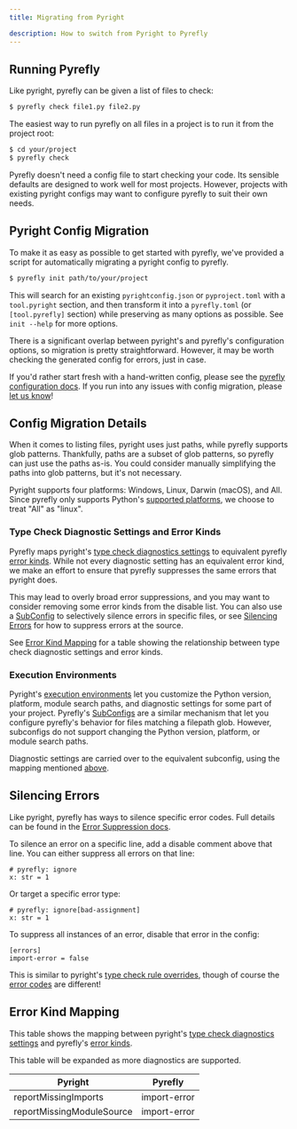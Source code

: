 ```yaml
---
title: Migrating from Pyright

description: How to switch from Pyright to Pyrefly
---
```


## Running Pyrefly

Like pyright, pyrefly can be given a list of files to check:

```sh
$ pyrefly check file1.py file2.py
```

The easiest way to run pyrefly on all files in a project is to run it from the project root:

```sh
$ cd your/project
$ pyrefly check
```

Pyrefly doesn't need a config file to start checking your code. Its sensible defaults are designed to work well for most projects.
However, projects with existing pyright configs may want to configure pyrefly to suit their own needs.

## Pyright Config Migration

To make it as easy as possible to get started with pyrefly, we've provided a script for automatically migrating a pyright config to pyrefly.

```sh
$ pyrefly init path/to/your/project
```

This will search for an existing `pyrightconfig.json` or `pyproject.toml` with a `tool.pyright` section, and then transform it into a `pyrefly.toml` (or `[tool.pyrefly]` section) while preserving as many options as possible. See `init --help` for more options.

There is a significant overlap between pyright's and pyrefly's configuration options, so migration is pretty straightforward. However, it may be worth checking the generated config for errors, just in case.

If you'd rather start fresh with a hand-written config, please see the [pyrefly configuration docs](configuration.mdx).
If you run into any issues with config migration, please [let us know](https://github.com/facebook/pyrefly/issues)!

## Config Migration Details

When it comes to listing files, pyright uses just paths, while pyrefly supports glob patterns. Thankfully, paths are a subset of glob patterns, so pyrefly can just use the paths as-is. You could consider manually simplifying the paths into glob patterns, but it's not necessary.

Pyright supports four platforms: Windows, Linux, Darwin (macOS), and All. Since pyrefly only supports Python's [supported platforms](https://docs.python.org/3/library/sys.html#sys.platform), we choose to treat "All" as "linux".

### Type Check Diagnostic Settings and Error Kinds

Pyrefly maps pyright's [type check diagnostics settings](https://microsoft.github.io/pyright/#/configuration?id=type-check-diagnostics-settings) to equivalent pyrefly [error kinds](error-kinds.mdx).
While not every diagnostic setting has an equivalent error kind, we make an effort to ensure that pyrefly suppresses the same errors that pyright does.

This may lead to overly broad error suppressions, and you may want to consider removing some error kinds from the disable list.
You can also use a [SubConfig](configuration.mdx#sub_config) to selectively silence errors in specific files,
or see [Silencing Errors](#silencing-errors) for how to suppress errors at the source.

See [Error Kind Mapping](#error-kind-mapping) for a table showing the relationship between type check diagnostic settings and error kinds.

### Execution Environments

Pyright's [execution environments](https://microsoft.github.io/pyright/#/configuration?id=execution-environment-options) let you customize the Python version, platform, module search paths, and diagnostic settings for some part of your project.
Pyrefly's [SubConfigs](configuration.mdx#sub_config) are a similar mechanism that let you configure pyrefly's behavior for files matching a filepath glob.
However, subconfigs do not support changing the Python version, platform, or module search paths.

Diagnostic settings are carried over to the equivalent subconfig, using the mapping mentioned [above](#type-check-diagnostic-settings-and-error-kinds).

## Silencing Errors

Like pyright, pyrefly has ways to silence specific error codes. Full details can be found in the [Error Suppression docs](error-suppressions.mdx).

To silence an error on a specific line, add a disable comment above that line. You can either suppress all errors on that line:

```
# pyrefly: ignore
x: str = 1
```

Or target a specific error type:

```
# pyrefly: ignore[bad-assignment]
x: str = 1
```

To suppress all instances of an error, disable that error in the config:

```
[errors]
import-error = false
```

This is similar to pyright's [type check rule overrides](https://microsoft.github.io/pyright/#/configuration?id=type-check-rule-overrides), though of course the [error codes](error-kinds.mdx) are different!

## Error Kind Mapping

This table shows the mapping between pyright's [type check diagnostics settings](https://microsoft.github.io/pyright/#/configuration?id=type-check-diagnostics-settings)
and pyrefly's [error kinds](error-kinds.mdx).

This table will be expanded as more diagnostics are supported.

| Pyright | Pyrefly |
| ------- | ------- |
| reportMissingImports | import-error |
| reportMissingModuleSource | import-error |
